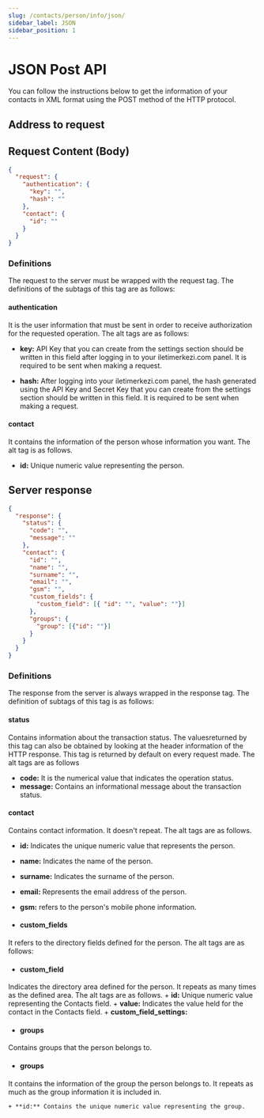```yaml
---
slug: /contacts/person/info/json/
sidebar_label: JSON
sidebar_position: 1
---
```



# JSON Post API
<AccessWarning />
You can follow the instructions below to get the information of your contacts in XML format using the POST method of the HTTP protocol.

## Address to request

<RequestURL type="POST" url="https://api.iletimerkezi.com/v1/get-contact/json" />

## Request Content (Body)

```json title="Content of the request if you are processing using API Key"
{
  "request": {
    "authentication": {
      "key": "",
      "hash": ""
    },
    "contact": {
      "id": ""
    }
  }
}
```

### Definitions

The request to the server must be wrapped with the <Badge>request</Badge> tag. The definitions of the subtags of this tag are as follows:

#### authentication
It is the user information that must be sent in order to receive authorization for the requested operation. The alt tags are as follows:

+ **key:** API Key that you can create from the settings section should be written in this field after logging in to your iletimerkezi.com panel. It is required to be sent when making a request.

+ **hash:** After logging into your iletimerkezi.com panel, the hash generated using the API Key and Secret Key that you can create from the settings section should be written in this field. It is required to be sent when making a request.

#### contact
It contains the information of the person whose information you want. The alt tag is as follows.

+ **id:** Unique numeric value representing the person.

## Server response

```json
{
  "response": {
    "status": {
      "code": "",
      "message": ""
    },
    "contact": {
      "id": "",
      "name": "",
      "surname": "",
      "email": "",
      "gsm": "",
      "custom_fields": {
        "custom_field": [{ "id": "", "value": ""}]
      },
      "groups": {
        "group": [{"id": ""}]
      }
    }
  }
}
```

### Definitions

The response from the server is always wrapped in the <Badge>response</Badge> tag. The definition of subtags of this tag is as follows:

#### status
Contains information about the transaction status. The values ​​returned by this tag can also be obtained by looking at the header information of the HTTP response. This tag is returned by default on every request made. The alt tags are as follows

+ **code:** It is the numerical value that indicates the operation status.
+ **message:** Contains an informational message about the transaction status.

#### contact
Contains contact information. It doesn't repeat. The alt tags are as follows.

+ **id:** Indicates the unique numeric value that represents the person.
+ **name:** Indicates the name of the person.
+ **surname:** Indicates the surname of the person.
+ **email:** Represents the email address of the person.
+ **gsm:** refers to the person's mobile phone information.

+ #### custom_fields
It refers to the directory fields defined for the person. The alt tags are as follows:

  + #### custom_field
  Indicates the directory area defined for the person. It repeats as many times as the defined area. The alt tags are as follows.
    + **id:** Unique numeric value representing the Contacts field.
    + **value:** Indicates the value held for the contact in the Contacts field.
    + **custom_field_settings:**

+ #### groups
Contains groups that the person belongs to.

  + #### groups
  It contains the information of the group the person belongs to. It repeats as much as the group information it is included in.

    + **id:** Contains the unique numeric value representing the group.